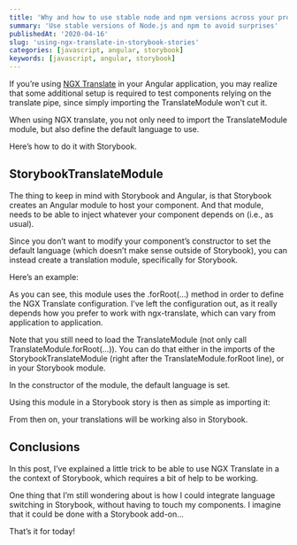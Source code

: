 ```yaml
---
title: 'Why and how to use stable node and npm versions across your project & team'
summary: 'Use stable versions of Node.js and npm to avoid surprises'
publishedAt: '2020-04-16'
slug: 'using-ngx-translate-in-storybook-stories'
categories: [javascript, angular, storybook]
keywords: [javascript, angular, storybook]
---
```


If you’re using [NGX Translate](https://github.com/ngx-translate/core) in your Angular application, you may realize that some additional setup is required to test components relying on the translate pipe, since simply importing the TranslateModule won’t cut it.

When using NGX translate, you not only need to import the TranslateModule module, but also define the default language to use.

Here’s how to do it with Storybook.

## StorybookTranslateModule

The thing to keep in mind with Storybook and Angular, is that Storybook creates an Angular module to host your component. And that module, needs to be able to inject whatever your component depends on (i.e., as usual).

Since you don’t want to modify your component’s constructor to set the default language (which doesn’t make sense outside of Storybook), you can instead create a translation module, specifically for Storybook.

Here’s an example:

<Gist gistLink="dsebastien/20f1ca125857c7361d673f9e650dbd51" />

As you can see, this module uses the .forRoot(…) method in order to define the NGX Translate configuration. I’ve left the configuration out, as it really depends how you prefer to work with ngx-translate, which can vary from application to application.

Note that you still need to load the TranslateModule (not only call TranslateModule.forRoot(…)). You can do that either in the imports of the StorybookTranslateModule (right after the TranslateModule.forRoot line), or in your Storybook module.

In the constructor of the module, the default language is set.

Using this module in a Storybook story is then as simple as importing it:

<Gist gistLink="dsebastien/7fdc33a5d00741747ad7a36a7c647713" />

From then on, your translations will be working also in Storybook.

## Conclusions

In this post, I’ve explained a little trick to be able to use NGX Translate in a the context of Storybook, which requires a bit of help to be working.

One thing that I’m still wondering about is how I could integrate language switching in Storybook, without having to touch my components. I imagine that it could be done with a Storybook add-on…

That’s it for today!

<BlogPostSignature />
